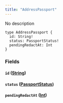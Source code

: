 ```yaml
---
title: "AddressPassport"
---
```


No description

```
type AddressPassport {
  id: String!
  status: PassportStatus!
  pendingRedactAt: Int
}

```

### Fields[](#fields "Direct link to heading")

#### `id` ([String](/developer/graphql-api/references/scalars/string))[](#id-string "Direct link to heading")

#### `status` ([PassportStatus](/developer/graphql-api/references/enums/passport-status))[](#status-passportstatus "Direct link to heading")

#### `pendingRedactAt` ([Int](/developer/graphql-api/references/scalars/int))[](#pendingredactat-int "Direct link to heading")